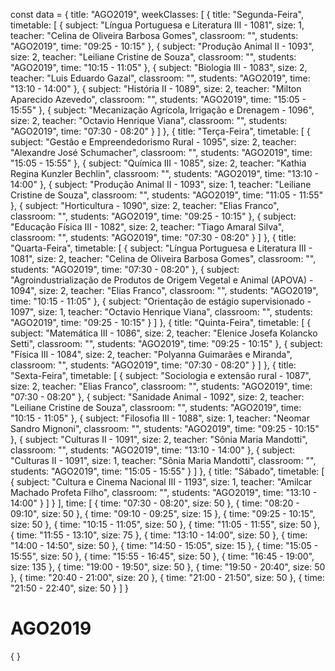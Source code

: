 const data = {
  title: "AGO2019",
  weekClasses: [
    {
      title: "Segunda-Feira",
      timetable: [
        {
          subject: "Língua Portuguesa e Literatura III - 1081",
          size: 1,
          teacher: "Celina de Oliveira Barbosa Gomes",
          classroom: "",
          students: "AGO2019",
          time: "09:25 - 10:15"
        },
        {
          subject: "Produção Animal II - 1093",
          size: 2,
          teacher: "Leiliane Cristine de Souza",
          classroom: "",
          students: "AGO2019",
          time: "10:15 - 11:05"
        },
        {
          subject: "Biologia III - 1083",
          size: 2,
          teacher: "Luis Eduardo Gazal",
          classroom: "",
          students: "AGO2019",
          time: "13:10 - 14:00"
        },
        {
          subject: "História II - 1089",
          size: 2,
          teacher: "Milton Aparecido Azevedo",
          classroom: "",
          students: "AGO2019",
          time: "15:05 - 15:55"
        },
        {
          subject: "Mecanização Agrícola, Irrigação e Drenagem - 1096",
          size: 2,
          teacher: "Octavio Henrique Viana",
          classroom: "",
          students: "AGO2019",
          time: "07:30 - 08:20"
        }
      ]
    },
    {
      title: "Terça-Feira",
      timetable: [
        {
          subject: "Gestão e Empreendedorismo Rural - 1095",
          size: 2,
          teacher: "Alexandre José Schumacher",
          classroom: "",
          students: "AGO2019",
          time: "15:05 - 15:55"
        },
        {
          subject: "Química III - 1085",
          size: 2,
          teacher: "Kathia Regina Kunzler Bechlin",
          classroom: "",
          students: "AGO2019",
          time: "13:10 - 14:00"
        },
        {
          subject: "Produção Animal II - 1093",
          size: 1,
          teacher: "Leiliane Cristine de Souza",
          classroom: "",
          students: "AGO2019",
          time: "11:05 - 11:55"
        },
        {
          subject: "Horticultura - 1090",
          size: 2,
          teacher: "Elias Franco",
          classroom: "",
          students: "AGO2019",
          time: "09:25 - 10:15"
        },
        {
          subject: "Educação Física III - 1082",
          size: 2,
          teacher: "Tiago Amaral Silva",
          classroom: "",
          students: "AGO2019",
          time: "07:30 - 08:20"
        }
      ]
    },
    {
      title: "Quarta-Feira",
      timetable: [
        {
          subject: "Língua Portuguesa e Literatura III - 1081",
          size: 2,
          teacher: "Celina de Oliveira Barbosa Gomes",
          classroom: "",
          students: "AGO2019",
          time: "07:30 - 08:20"
        },
        {
          subject: "Agroindustrialização de Produtos de Origem Vegetal e Animal (APOVA) - 1094",
          size: 2,
          teacher: "Elias Franco",
          classroom: "",
          students: "AGO2019",
          time: "10:15 - 11:05"
        },
        {
          subject: "Orientação de estágio supervisionado - 1097",
          size: 1,
          teacher: "Octavio Henrique Viana",
          classroom: "",
          students: "AGO2019",
          time: "09:25 - 10:15"
        }
      ]
    },
    {
      title: "Quinta-Feira",
      timetable: [
        {
          subject: "Matemática III - 1086",
          size: 2,
          teacher: "Elenice Josefa Kolancko Setti",
          classroom: "",
          students: "AGO2019",
          time: "09:25 - 10:15"
        },
        {
          subject: "Física III - 1084",
          size: 2,
          teacher: "Polyanna Guimarães e Miranda",
          classroom: "",
          students: "AGO2019",
          time: "07:30 - 08:20"
        }
      ]
    },
    {
      title: "Sexta-Feira",
      timetable: [
        {
          subject: "Sociologia e extensão rural - 1087",
          size: 2,
          teacher: "Elias Franco",
          classroom: "",
          students: "AGO2019",
          time: "07:30 - 08:20"
        },
        {
          subject: "Sanidade Animal - 1092",
          size: 2,
          teacher: "Leiliane Cristine de Souza",
          classroom: "",
          students: "AGO2019",
          time: "10:15 - 11:05"
        },
        {
          subject: "Filosofia III - 1088",
          size: 1,
          teacher: "Neomar Sandro Mignoni",
          classroom: "",
          students: "AGO2019",
          time: "09:25 - 10:15"
        },
        {
          subject: "Culturas II - 1091",
          size: 2,
          teacher: "Sônia Maria Mandotti",
          classroom: "",
          students: "AGO2019",
          time: "13:10 - 14:00"
        },
        {
          subject: "Culturas II - 1091",
          size: 1,
          teacher: "Sônia Maria Mandotti",
          classroom: "",
          students: "AGO2019",
          time: "15:05 - 15:55"
        }
      ]
    },
    {
      title: "Sábado",
      timetable: [
        {
          subject: "Cultura e Cinema Nacional III - 1193",
          size: 1,
          teacher: "Amilcar Machado Profeta Filho",
          classroom: "",
          students: "AGO2019",
          time: "13:10 - 14:00"
        }
      ]
    }
  ],
  time: [
    {
      time: "07:30 - 08:20",
      size: 50
    },
    {
      time: "08:20 - 09:10",
      size: 50
    },
    {
      time: "09:10 - 09:25",
      size: 15
    },
    {
      time: "09:25 - 10:15",
      size: 50
    },
    {
      time: "10:15 - 11:05",
      size: 50
    },
    {
      time: "11:05 - 11:55",
      size: 50
    },
    {
      time: "11:55 - 13:10",
      size: 75
    },
    {
      time: "13:10 - 14:00",
      size: 50
    },
    {
      time: "14:00 - 14:50",
      size: 50
    },
    {
      time: "14:50 - 15:05",
      size: 15
    },
    {
      time: "15:05 - 15:55",
      size: 50
    },
    {
      time: "15:55 - 16:45",
      size: 50
    },
    {
      time: "16:45 - 19:00",
      size: 135
    },
    {
      time: "19:00 - 19:50",
      size: 50
    },
    {
      time: "19:50 - 20:40",
      size: 50
    },
    {
      time: "20:40 - 21:00",
      size: 20
    },
    {
      time: "21:00 - 21:50",
      size: 50
    },
    {
      time: "21:50 - 22:40",
      size: 50
    }
  ]
}

# AGO2019

<div>
    {
        <Grid
            title={data.title} 
            weekClasses={data.weekClasses} 
            time={data.time}
        />
    }
</div>